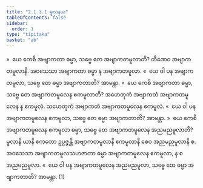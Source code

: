 ```yaml
---
title: "2.1.3.1 မူလနယ"
tableOfContents: false
sidebar:
  order: 1
type: "tipitaka"
basket: "ab"
---
```



<DynamicBreadcrumb />

<Division number="74">

<Paragraph number="178">
»  ယေ ကေစိ အဗျာကတာ ဓမ္မာ, သဗ္ဗေ တေ အဗျာကတမူလာတိ?
</Paragraph>

<Paragraph number="179">
တီဏေဝ အဗျာကတမူလာနိ. အဝသေသာ အဗျာကတာ ဓမ္မာ န အဗျာကတမူလာ.
</Paragraph>

<Paragraph number="180">
«  ယေ ဝါ ပန အဗျာကတမူလာ, သဗ္ဗေ တေ ဓမ္မာ အဗျာကတာတိ? အာမန္တာ.
</Paragraph>

</Division>
<Division number="75">

<Paragraph number="181">
»  ယေ ကေစိ အဗျာကတာ ဓမ္မာ, သဗ္ဗေ တေ အဗျာကတမူလေန ဧကမူလာတိ?
</Paragraph>

<Paragraph number="182">
အဟေတုကံ အဗျာကတံ အဗျာကတမူလေန န ဧကမူလံ. သဟေတုကံ အဗျာကတံ အဗျာကတမူလေန ဧကမူလံ.
</Paragraph>

<Paragraph number="183">
«  ယေ ဝါ ပန အဗျာကတမူလေန ဧကမူလာ, သဗ္ဗေ တေ ဓမ္မာ အဗျာကတာတိ? အာမန္တာ.
</Paragraph>

</Division>
<Division number="76">

<Paragraph number="184">
»  ယေ ကေစိ အဗျာကတမူလေန ဧကမူလာ ဓမ္မာ, သဗ္ဗေ တေ အဗျာကတမူလေန အညမညမူလာတိ?
</Paragraph>

<Paragraph number="185">
မူလာနိ ယာနိ ဧကတော ဥပ္ပဇ္ဇန္တိ အဗျာကတမူလာနိ ဧကမူလာနိ စေဝ အညမညမူလာနိ စ. အဝသေသာ အဗျာကတမူလသဟဇာတာ ဓမ္မာ အဗျာကတမူလေန ဧကမူလာ, န စ အညမညမူလာ.
</Paragraph>

<Paragraph number="186">
«  ယေ ဝါ ပန အဗျာကတမူလေန အညမညမူလာ, သဗ္ဗေ တေ ဓမ္မာ အဗျာကတာတိ? အာမန္တာ. (1)
</Paragraph>
</Division>